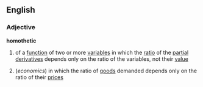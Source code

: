 ==English==
===Adjective===
'''homothetic'''
#{{mathematics}} of a [[function]] of two or more [[variable]]s in which the [[ratio]] of the [[partial derivative]]s depends only on the ratio of the variables, not their [[value]]
#(''economics'') in which the ratio of [[goods]] demanded depends only on the ratio of their [[price]]s
